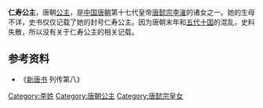 {{Otheruses|subject=[[唐懿宗|唐懿宗]]之女仁寿公主|other=[[辽圣宗|辽圣宗]]之女'''仁寿公主'''|耶律擘失}}
{{東亞女性歷史人物
| 名稱=仁寿公主
| 身份=[[唐朝|唐朝]]公主
| 畫像=
| 說明=
| 姓=李
| 封爵=[[公主|公主]]
| 位號=
| 封號=仁寿公主
| 出生年=
| 婚年=
| 逝世年=
| 諡號=
| 墳墓=
| 父親=[[唐懿宗|唐懿宗李漼]]
|}}
'''仁寿公主'''，唐朝[[公主|公主]]，是[[中国|中国]][[唐朝|唐朝]]第十七代皇帝[[唐懿宗|唐懿宗李漼]]的诸女之一。她的生母不详，史书仅仅记载了她的封号仁寿公主。因为唐朝末年和[[五代十国|五代十国]]的混乱，史料失散，所以没有关于仁寿公主的相关记载。
== 参考资料 ==
*《[[新唐书|新唐书]] 列传第八》

[[Category:李姓|Category:李姓]]
[[Category:唐朝公主|Category:唐朝公主]]
[[Category:唐懿宗皇女|Category:唐懿宗皇女]]